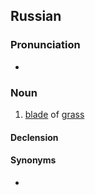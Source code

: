 ==Russian==

===Pronunciation===
* {{ru-IPA|были́ца}}

===Noun===
{{ru-noun+|были́ца}}

# {{label|ru|archaic}} [[blade]] of [[grass]]

====Declension====
{{ru-noun-table|были́ца}}

====Synonyms====
* {{l|ru|были́нка}}